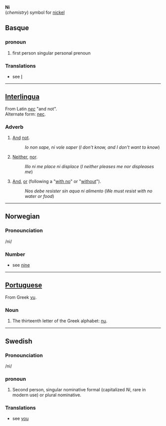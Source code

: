 '''Ni'''<br>(''chemistry'') symbol for [[nickel]]

==Basque==
===pronoun===
#first person singular personal prenoun
===Translations===
*see [[I]]
----
==[[Interlingua]]==
From Latin ''[[nec]]'' "and not". <br>
Alternate form: [[nec]].
===Adverb===
# [[And]] [[not]].
#:''Io non sape, ni vole saper'' (''I don't know, and I don't want to know'')
# [[Neither]], [[nor]].
#:''Illo ni me place ni displace'' (''I neither pleases me nor displeases me'')
# [[And]], [[or]] (following a "[[with no]]" or "[[without]]").
#:''Nos debe resister sin aqua ni alimento'' (''We must resist with no water or food'')
----
==Norwegian==
===Pronounciation===
/ni/
===Number===
*see [[nine]]
----
==[[Portuguese]]==
From Greek [[νυ]].
===Noun===
# The thirteenth letter of the Greek alphabet: [[nu]].
----
==Swedish==
===Pronounciation===
/ni/
===pronoun===
#Second person, singular nominative formal (capitalized ''Ni'', rare in modern use) or plural nominative.
===Translations===
*see [[you]]